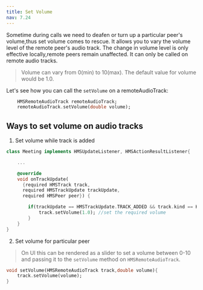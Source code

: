 ```yaml
---
title: Set Volume
nav: 7.24
---
```


Sometime during calls we need to deafen or turn up a particular peer's volume,thus set volume comes to rescue.
It allows you to vary the volume level of the remote peer's audio track. The change in volume level is only effective locally,remote peers remain unaffected.
It can only be called on remote audio tracks.

> Volume can vary from 0(min) to 10(max). The default value for volume would be 1.0.

Let's see how you can call the `setVolume` on a remoteAudioTrack:

```dart
    HMSRemoteAudioTrack remoteAudioTrack;
    remoteAudioTrack.setVolume(double volume);
```

## Ways to set volume on audio tracks

1. Set volume while track is added

```dart
class Meeting implements HMSUpdateListener, HMSActionResultListener{

    ...

    @override
    void onTrackUpdate(
      {required HMSTrack track,
      required HMSTrackUpdate trackUpdate,
      required HMSPeer peer}) {

        if(trackUpdate == HMSTrackUpdate.TRACK_ADDED && track.kind == HMSTrackKind.kHMSTrackKindAudio && peer.isLocal == false){
            track.setVolume(1.0); //set the required volume
        }
    }
}
```

2. Set volume for particular peer

> On UI this can be rendered as a slider to set a volume between 0-10 and passing it to the `setVolume` method on `HMSRemoteAudioTrack`.

```dart
void setVolume(HMSRemoteAudioTrack track,double volume){
    track.setVolume(volume);
}
```
